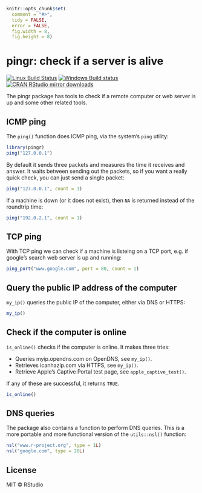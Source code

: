 
```r
knitr::opts_chunk$set(
  comment = "#>",
  tidy = FALSE,
  error = FALSE,
  fig.width = 8,
  fig.height = 8)
```

# pingr: check if a server is alive

[![Linux Build Status](https://travis-ci.org/r-lib/pingr.svg?branch=master)](https://travis-ci.org/r-lib/pingr)
[![Windows Build status](https://ci.appveyor.com/api/projects/status/github/r-lib/pingr?svg=true)](https://ci.appveyor.com/project/gaborcsardi/pingr)
[![CRAN RStudio mirror downloads](http://cranlogs.r-pkg.org/badges/pingr)](https://r-pkg.org/pkg/pingr)

The pingr package has tools to check if a remote computer or web server is
up and some other related tools.

## ICMP ping

The `ping()` function does ICMP ping, via the system's `ping` utility:

```r
library(pingr)
ping("127.0.0.1")
```

By default it sends three packets and measures the time it receives and answer.
It waits between sending out the packets, so if you want a really quick check,
you can just send a single packet:

```r
ping("127.0.0.1", count = 1)
```

If a machine is down (or it does not exist), then `NA` is returned instead
of the roundtrip time:

```r
ping("192.0.2.1", count = 1)
```

## TCP ping

With TCP ping we can check if a machine is listeing on a TCP port, e.g. if
google's search web server is up and running:

```r
ping_port("www.google.com", port = 80, count = 1)
```

## Query the public IP address of the computer

`my_ip()` queries the public IP of the computer, either via DNS or HTTPS:

```r
my_ip()
```

## Check if the computer is online

`is_online()` checks if the computer is online. It makes three tries:

* Queries myip.opendns.com on OpenDNS, see `my_ip()`.
* Retrieves icanhazip.com via HTTPS, see `my_ip()`.
* Retrieve Apple's Captive Portal test page, see `apple_captive_test()`.

If any of these are successful, it returns `TRUE`.

```r
is_online()
```

## DNS queries

The package also contains a function to perform DNS queries. This is a
more portable and more functional version of the `utils::nsl()` function:

```r
nsl("www.r-project.org", type = 1L)
nsl("google.com", type = 28L)
```

## License

MIT © RStudio
